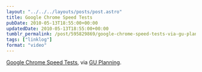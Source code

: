 ```yaml
---
layout: "../../../layouts/posts/post.astro"
title: Google Chrome Speed Tests
pubDate: 2010-05-13T18:55:00+00:00
updatedDate: 2010-05-13T18:55:00+00:00
tumblr_permalink: /post/595829869/google-chrome-speed-tests-via-gu-planning
tags: ["linklog"]
format: "video"
---
```



<YouTube id="https://www.youtube.com/watch?v=nCgQDjiotG0" />

[Google Chrome Speed Tests][1], via [GU Planning][2].

[1]: https://www.youtube.com/watch?v=nCgQDjiotG0
[2]: http://guplanning.posterous.com/google-chrome-speed-tests-96
